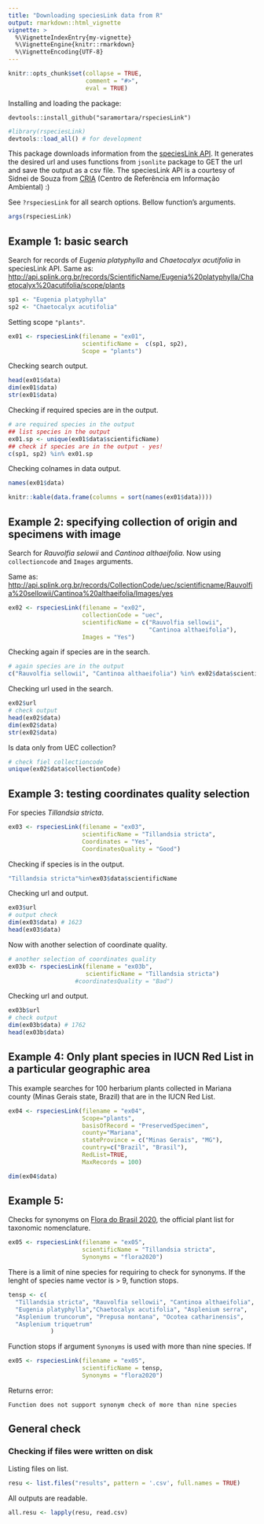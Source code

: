 ```yaml
---
title: "Downloading speciesLink data from R"
output: rmarkdown::html_vignette
vignette: >
  %\VignetteIndexEntry{my-vignette}
  %\VignetteEngine{knitr::rmarkdown}
  %\VignetteEncoding{UTF-8}
---
```


```r
knitr::opts_chunk$set(collapse = TRUE,
                      comment = "#>",
                      eval = TRUE)
```

Installing and loading the package:

`devtools::install_github("saramortara/rspeciesLink")`

```r
#library(rspeciesLink)
devtools::load_all() # for development
```

This package downloads information from the [speciesLink API](http://api.splink.org.br/). It generates the desired url and uses functions from `jsonlite` package to GET the url and save the output as a csv file. The speciesLink API is a courtesy of Sidnei de Souza from [CRIA](http://www.cria.org.br/) (Centro de Referência em Informação Ambiental) :)


See `?rspeciesLink` for all search options. Bellow function's arguments. 

```r
args(rspeciesLink)
```


## Example 1: basic search

Search for records of *Eugenia platyphylla* and *Chaetocalyx acutifolia* in speciesLink API. Same as: [http://api.splink.org.br/records/ScientificName/Eugenia%20platyphylla/Chaetocalyx%20acutifolia/scope/plants](http://api.splink.org.br/records/ScientificName/Eugenia%20platyphylla/Chaetocalyx%20acutifolia/scope/plants)

```r
sp1 <- "Eugenia platyphylla"
sp2 <- "Chaetocalyx acutifolia"
```

Setting scope `"plants"`. 

```r
ex01 <- rspeciesLink(filename = "ex01",
                     scientificName =  c(sp1, sp2),
                     Scope = "plants")
```

Checking search output. 

```r
head(ex01$data)
dim(ex01$data)
str(ex01$data)
```

Checking if required species are in the output. 

```r
# are required species in the output
## list species in the output
ex01.sp <- unique(ex01$data$scientificName)
## check if species are in the output - yes!
c(sp1, sp2) %in% ex01.sp
```

Checking colnames in data output.

```r
names(ex01$data)
```

```r
knitr::kable(data.frame(columns = sort(names(ex01$data))))
```

## Example 2: specifying collection of origin and specimens with image

Search for *Rauvolfia selowii* and *Cantinoa althaeifolia*. Now using `collectioncode` and `Images` arguments.

Same as: [http://api.splink.org.br/records/CollectionCode/uec/scientificname/Rauvolfia%20sellowii/Cantinoa%20althaeifolia/Images/yes](http://api.splink.org.br/records/CollectionCode/uec/scientificname/Rauvolfia%20sellowii/Cantinoa%20althaeifolia/Images/yes)

```r
ex02 <- rspeciesLink(filename = "ex02",
                     collectionCode = "uec",
                     scientificName = c("Rauvolfia sellowii", 
                                        "Cantinoa althaeifolia"),
                     Images = "Yes")
```

Checking again if species are in the search. 

```r
# again species are in the output
c("Rauvolfia sellowii", "Cantinoa althaeifolia") %in% ex02$data$scientificName
```

Checking url used in the search. 

```r
ex02$url
# check output
head(ex02$data)
dim(ex02$data)
str(ex02$data)
```

Is data only from UEC collection?

```r
# check fiel collectioncode
unique(ex02$data$collectionCode)
```

## Example 3: testing coordinates quality selection

For species *Tillandsia stricta*. 

```r
ex03 <- rspeciesLink(filename = "ex03",
                     scientificName = "Tillandsia stricta",
                     Coordinates = "Yes",
                     CoordinatesQuality = "Good")
```

Checking if species is in the output.

```r
"Tillandsia stricta"%in%ex03$data$scientificName
```

Checking url and output.

```r
ex03$url
# output check
dim(ex03$data) # 1623
head(ex03$data)
```

Now with another selection of coordinate quality. 

```r
# another selection of coordinates quality
ex03b <- rspeciesLink(filename = "ex03b",
                      scientificName = "Tillandsia stricta")
                   #coordinatesQuality = "Bad")
```

Checking url and output.

```r
ex03b$url
# check output
dim(ex03b$data) # 1762
head(ex03b$data)
```

## Example 4: Only plant species in IUCN Red List in a particular geographic area

This example searches for 100 herbarium plants collected in Mariana county (Minas Gerais state, Brazil) that are in the IUCN Red List. 

```r
ex04 <- rspeciesLink(filename = "ex04",
                     Scope="plants", 
                     basisOfRecord = "PreservedSpecimen",
                     county="Mariana", 
                     stateProvince = c("Minas Gerais", "MG"),
                     country=c("Brazil", "Brasil"),
                     RedList=TRUE,
                     MaxRecords = 100)
```

```r
dim(ex04$data)
```


## Example 5: 

Checks for synonyms on [Flora do Brasil 2020](http://floradobrasil.jbrj.gov.br/reflora/listaBrasil/PrincipalUC/PrincipalUC.do;jsessionid=4887DC37EAB2ECF4A6754924CFD60AFB#CondicaoTaxonCP), the official plant list for taxonomic nomenclature.  

```r
ex05 <- rspeciesLink(filename = "ex05",
                     scientificName = "Tillandsia stricta", 
                     Synonyms = "flora2020")
```

There is a limit of nine species for requiring to check for synonyms.  If the lenght of species name vector is > 9, function stops.

```r
tensp <- c(
  "Tillandsia stricta", "Rauvolfia sellowii", "Cantinoa althaeifolia",
  "Eugenia platyphylla","Chaetocalyx acutifolia", "Asplenium serra", 
  "Asplenium truncorum", "Prepusa montana", "Ocotea catharinensis",
  "Asplenium triquetrum"
            )
```

Function stops if argument `Synonyms` is used with more than nine species. If 

```r
ex05 <- rspeciesLink(filename = "ex05",
                     scientificName = tensp, 
                     Synonyms = "flora2020")
```

Returns error:

`Function does not support synonym check of more than nine species`

## General check 

### Checking if files were written on disk

Listing files on list. 

```r
resu <- list.files("results", pattern = '.csv', full.names = TRUE)
```

All outputs are readable.

```r
all.resu <- lapply(resu, read.csv)
```


